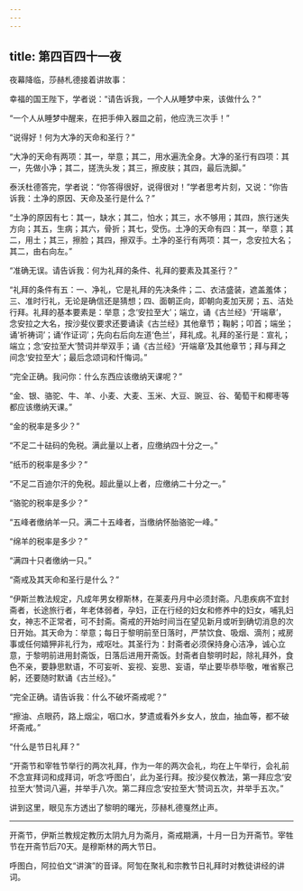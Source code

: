 ```yaml
---
---
---
```

title: 第四百四十一夜
---






夜幕降临，莎赫札德接着讲故事：





幸福的国王陛下，学者说：“请告诉我，一个人从睡梦中来，该做什么？”

“一个人从睡梦中醒来，在把手伸入器皿之前，他应洗三次手！”

“说得好！何为大净的天命和圣行？”

“大净的天命有两项：其一，举意；其二，用水遍洗全身。大净的圣行有四项：其一，先做小净；其二，搓洗头发；其三，擦皮肤；其四，最后洗脚。”

泰沃杜德答完，学者说：“你答得很好，说得很对！”学者思考片刻，又说：“你告诉我：土净的原因、天命及圣行是什么？”

“土净的原因有七：其一，缺水；其二，怕水；其三，水不够用；其四，旅行迷失方向；其五，生病；其六，骨折；其七，受伤。土净的天命有四：其一，举意；其二，用土；其三，擦脸；其四，擦双手。土净的圣行有两项：其一，念安拉大名；其二，由右向左。”

“准确无误。请告诉我：何为礼拜的条件、礼拜的要素及其圣行？”

“礼拜的条件有五：一、净礼，它是礼拜的先决条件；二、衣洁盛装，遮盖羞体；三、准时行礼，无论是确信还是猜想；四、面朝正向，即朝向麦加天房；五、洁处行拜。礼拜的基本要素是：举意；念‘安拉至大’；端立，诵《古兰经》‘开端章’，念安拉之大名，按沙斐仪要求还要诵读《古兰经》其他章节；鞠躬；叩首；端坐；诵‘祈祷词’；诵‘作证词’；先向右后向左道‘色兰’，拜礼成。礼拜的圣行是：宣礼；端立；念‘安拉至大’赞词并举双手；诵《古兰经》‘开端章’及其他章节；拜与拜之间念‘安拉至大’；最后念颂词和忏悔词。”

“完全正确。我问你：什么东西应该缴纳天课呢？”

“金、银、骆驼、牛、羊、小麦、大麦、玉米、大豆、豌豆、谷、葡萄干和椰枣等都应该缴纳天课。”

“金的税率是多少？”

“不足二十砝码的免税。满此量以上者，应缴纳四十分之一。”

“纸币的税率是多少？”

“不足二百迪尔汗的免税。超此量以上者，应缴纳二十分之一。”

“骆驼的税率是多少？”

“五峰者缴纳羊一只。满二十五峰者，当缴纳怀胎骆驼一峰。”

“绵羊的税率是多少？”

“满四十只者缴纳一只。”

“斋戒及其天命和圣行是什么？”

“伊斯兰教法规定，凡成年男女穆斯林，在莱麦丹月中必须封斋。凡患疾病不宜封斋者，长途旅行者，年老体弱者，孕妇，正在行经的妇女和修养中的妇女，哺乳妇女，神志不正常者，可不封斋。斋戒的开始时间当在望见新月或听到确切消息的次日开始。其天命为：举意；每日于黎明前至日落时，严禁饮食、吸烟、滴剂；戒房事或任何嬉狎非礼行为，戒呕吐。其圣行为：封斋者必须保持身心洁净，诚心立意，于黎明前进用封斋饭，日落后进用开斋饭。封斋者自黎明时起，除礼拜外，食色不亲，要静思默语，不可妄听、妄视、妄思、妄语，举止要毕恭毕敬，唯省察己躬，还要随时默诵《古兰经》。”

“完全正确。请告诉我：什么不破坏斋戒呢？”

“擦油、点眼药，路上烟尘，咽口水，梦遗或看外乡女人，放血，抽血等，都不破坏斋戒。”

“什么是节日礼拜？”

“开斋节和宰牲节举行的两次礼拜，作为一年的两次会礼，均在上午举行，会礼前不念宣拜词和成拜词，听念‘呼图白’，此为圣行拜。按沙斐仪教法，第一拜应念‘安拉至大’赞词八遍，并举手八次。第二拜应念‘安拉至大’赞词五次，并举手五次。”





讲到这里，眼见东方透出了黎明的曙光，莎赫札德戛然止声。



***





开斋节，伊斯兰教规定教历太阴九月为斋月，斋戒期满，十月一日为开斋节。宰牲节在开斋节后70天。是穆斯林的两大节日。​​​



呼图白，阿拉伯文“讲演”的音译。阿訇在聚礼和宗教节日礼拜时对教徒讲经的讲词。​​​